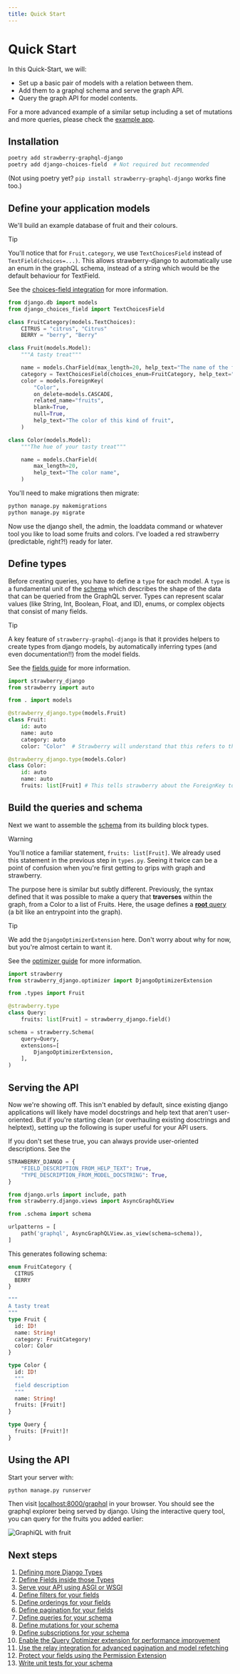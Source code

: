 ```yaml
---
title: Quick Start
---
```


# Quick Start

In this Quick-Start, we will:

- Set up a basic pair of models with a relation between them.
- Add them to a graphql schema and serve the graph API.
- Query the graph API for model contents.

For a more advanced example of a similar setup including a set of mutations and more queries, please check the [example app](https://github.com/strawberry-graphql/strawberry-django/tree/main/examples/django).

## Installation

```sh
poetry add strawberry-graphql-django
poetry add django-choices-field  # Not required but recommended
```

(Not using poetry yet? `pip install strawberry-graphql-django` works fine too.)

## Define your application models

We'll build an example database of fruit and their colours.

> [!TIP]
> You'll notice that for `Fruit.category`, we use `TextChoicesField` instead of `TextField(choices=...)`.
> This allows strawberry-django to automatically use an enum in the graphQL schema, instead of
> a string which would be the default behaviour for TextField.
>
> See the [choices-field integration](/docs/django/integrations/choices-field) for more information.
>


```python title="models.py"
from django.db import models
from django_choices_field import TextChoicesField

class FruitCategory(models.TextChoices):
    CITRUS = "citrus", "Citrus"
    BERRY = "berry", "Berry"

class Fruit(models.Model):
    """A tasty treat"""

    name = models.CharField(max_length=20, help_text="The name of the fruit variety")
    category = TextChoicesField(choices_enum=FruitCategory, help_text="The category of the fruit")
    color = models.ForeignKey(
        "Color",
        on_delete=models.CASCADE,
        related_name="fruits",
        blank=True,
        null=True,
        help_text="The color of this kind of fruit",
    )

class Color(models.Model):
    """The hue of your tasty treat"""

    name = models.CharField(
        max_length=20,
        help_text="The color name",
    )
```

You'll need to make migrations then migrate:

```sh
python manage.py makemigrations
python manage.py migrate
```

Now use the django shell, the admin, the loaddata command or whatever tool you like to load some fruits and colors. I've loaded a red strawberry (predictable, right?!) ready for later.

## Define types

Before creating queries, you have to define a `type` for each model. A `type` is a fundamental unit of the [schema](https://strawberry.rocks/docs/types/schema)
which describes the shape of the data that can be queried from the GraphQL server. Types can represent scalar values (like String, Int, Boolean, Float, and ID), enums, or complex objects that consist of many fields.

> [!TIP]
> A key feature of `strawberry-graphql-django` is that it provides helpers to create types from django models,
> by automatically inferring types (and even documentation!!) from the model fields.
>
> See the [fields guide](/docs/django/guide/fields) for more information.
>


```python title="types.py"
import strawberry_django
from strawberry import auto

from . import models

@strawberry_django.type(models.Fruit)
class Fruit:
    id: auto
    name: auto
    category: auto
    color: "Color"  # Strawberry will understand that this refers to the "Color" type that's defined below

@strawberry_django.type(models.Color)
class Color:
    id: auto
    name: auto
    fruits: list[Fruit] # This tells strawberry about the ForeignKey to the Fruit model and how to represent the Fruit instances on that relation
```

## Build the queries and schema

Next we want to assemble the [schema](https://strawberry.rocks/docs/types/schema) from its building block types.

> [!WARNING]
> You'll notice a familiar statement, `fruits: list[Fruit]`. We already used this statement in the previous step in `types.py`.
> Seeing it twice can be a point of confusion when you're first getting to grips with graph and strawberry.
>
> The purpose here is similar but subtly different. Previously, the syntax defined that it was possible to make a query that **traverses** within the graph, from a Color to a list of Fruits.
> Here, the usage defines a [**root** query](https://strawberry.rocks/docs/general/queries) (a bit like an entrypoint into the graph).
>


> [!TIP]
> We add the `DjangoOptimizerExtension` here. Don't worry about why for now, but you're almost certain to want it.
>
> See the [optimizer guide](/docs/django/guide/optimizer) for more information.
>


```python title="schema.py"
import strawberry
from strawberry_django.optimizer import DjangoOptimizerExtension

from .types import Fruit

@strawberry.type
class Query:
    fruits: list[Fruit] = strawberry_django.field()

schema = strawberry.Schema(
    query=Query,
    extensions=[
        DjangoOptimizerExtension,
    ],
)
```

## Serving the API

Now we're showing off. This isn't enabled by default, since existing django applications will likely
have model docstrings and help text that aren't user-oriented. But if you're starting clean (or overhauling
existing dosctrings and helptext), setting up the following is super useful for your API users.

If you don't set these true, you can always provide user-oriented descriptions. See the

```python title="settings.py"
STRAWBERRY_DJANGO = {
    "FIELD_DESCRIPTION_FROM_HELP_TEXT": True,
    "TYPE_DESCRIPTION_FROM_MODEL_DOCSTRING": True,
}
```

```python title="urls.py"
from django.urls import include, path
from strawberry.django.views import AsyncGraphQLView

from .schema import schema

urlpatterns = [
    path('graphql', AsyncGraphQLView.as_view(schema=schema)),
]
```

This generates following schema:

```graphql title="schema.graphql"
enum FruitCategory {
  CITRUS
  BERRY
}

"""
A tasty treat
"""
type Fruit {
  id: ID!
  name: String!
  category: FruitCategory!
  color: Color
}

type Color {
  id: ID!
  """
  field description
  """
  name: String!
  fruits: [Fruit!]
}

type Query {
  fruits: [Fruit!]!
}
```

## Using the API

Start your server with:

```sh
python manage.py runserver
```

Then visit [localhost:8000/graphql](http://localhost:8000/graphql) in your browser. You should see the graphql explorer being served by django.
Using the interactive query tool, you can query for the fruits you added earlier:

![GraphiQL with fruit](./images/graphiql-with-fruit.png)

## Next steps

1. [Defining more Django Types](/docs/django/guide/types)
2. [Define Fields inside those Types](/docs/django/guide/fields)
3. [Serve your API using ASGI or WSGI](/docs/django/guide/views)
4. [Define filters for your fields](/docs/django/guide/filters)
5. [Define orderings for your fields](/docs/django/guide/ordering)
6. [Define pagination for your fields](/docs/django/guide/pagination)
7. [Define queries for your schema](/docs/django/guide/queries)
8. [Define mutations for your schema](/docs/django/guide/mutations)
9. [Define subscriptions for your schema](/docs/django/guide/subscriptions)
10. [Enable the Query Optimizer extension for performance improvement](/docs/django/guide/optimizer)
11. [Use the relay integration for advanced pagination and model refetching](/docs/django/guide/relay)
12. [Protect your fields using the Permission Extension](/docs/django/guide/permissions)
13. [Write unit tests for your schema](/docs/django/guide/unit-testing)
